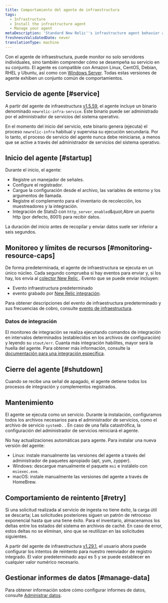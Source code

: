 ```yaml
---
title: Comportamiento del agente de infraestructura
tags:
  - Infrastructure
  - Install the infrastructure agent
  - Manage your agent
metaDescription: 'Standard New Relic''s infrastructure agent behavior at startup, retry, maintenance, shutdown, etc.'
freshnessValidatedDate: never
translationType: machine
---
```


Con el agente de infraestructura, puede monitor no solo servidores individuales, sino también comprender cómo se desempeña su servicio en su conjunto. El agente es compatible con Amazon Linux, CentOS, Debian, RHEL y Ubuntu, así como con [Windows Server](/docs/infrastructure-install-windows-server). Todas estas versiones de agente exhiben un conjunto común de comportamientos.

## Servicio de agente [#service]

A partir del agente de infraestructura [v1.5.59](/docs/release-notes/infrastructure-release-notes/infrastructure-agent-release-notes/new-relic-infrastructure-agent-1559), el agente incluye un binario denominado `newrelic-infra-service`. Este binario puede ser administrado por el administrador de servicios del sistema operativo.

En el momento del inicio del servicio, este binario genera (ejecuta) el proceso `newrelic-infra` habitual y supervisa su ejecución secundaria. Por lo tanto, el proceso de servicio del agente nunca debe reiniciarse, a menos que se active a través del administrador de servicios del sistema operativo.

## Inicio del agente [#startup]

Durante el inicio, el agente:

* Registre un manejador de señales.
* Configure el registrador.
* Cargue la configuración desde el archivo, las variables de entorno y los argumentos de llamada.
* Registre el complemento para el inventario de recolección, los muestreadores y la integración.
* Integración de StatsD con `http_server_enabled`&amp;quot;Abre un puerto http (por defecto, 8001) para recibir datos.

La duración del inicio antes de recopilar y enviar datos suele ser inferior a seis segundos.

## Monitoreo y límites de recursos [#monitoring-resource-caps]

De forma predeterminada, el agente de infraestructura se ejecuta en un único núcleo. Cada segundo comprueba si hay eventos para enviar y, si los hay, los envía al [colector New Relic ](/docs/using-new-relic/welcome-new-relic/getting-started/glossary#collector). Evento que se puede enviar incluyen:

* Evento infraestructura predeterminado
* evento grabado por [New Relic integración](/docs/infrastructure/infrastructure-integrations/get-started/introduction-infrastructure-integrations).

Para obtener descripciones del evento de infraestructura predeterminado y sus frecuencias de cobro, consulte [evento de infraestructura](/docs/infrastructure/new-relic-infrastructure/data-instrumentation/default-infrastructure-attributes-events#h2-Infrastructure-events).

### Datos de integración

El monitoreo de integración se realiza ejecutando comandos de integración en intervalos determinados (establecidos en los archivos de configuración) y leyendo su `stout/err`. Cuanta más integración habilites, mayor será la huella del agente. Para obtener más información, consulte la [documentación para una integración específica](/docs/infrastructure/infrastructure-integrations/get-started/introduction-infrastructure-integrations).

## Cierre del agente [#shutdown]

Cuando se recibe una señal de apagado, el agente detiene todos los procesos de integración y complementos registrados.

## Mantenimiento

El agente se ejecuta como un servicio. Durante la instalación, configuramos todos los archivos necesarios para el administrador de servicios, como el archivo de servicio `systemD.` . En caso de una falla catastrófica, la configuración del administrador de servicios reiniciará el agente.

No hay actualizaciones automáticas para agente. Para instalar una nueva versión del agente:

* Linux: instale manualmente las versiones del agente a través del administrador de paquetes apropiado (apt, yum, zypper).
* Windows: descargue manualmente el paquete `msi` e instálelo con `msiexec.exe`.
* macOS: instale manualmente las versiones del agente a través de HomeBrew.

## Comportamiento de reintento [#retry]

Si una solicitud realizada al servicio de ingesta no tiene éxito, la carga útil se descarta; Las solicitudes posteriores siguen un patrón de retroceso exponencial hasta que una tiene éxito. Para el inventario, almacenamos los deltas entre los estados del sistema en archivos de caché. En caso de error, estos deltas no se eliminan, sino que se reutilizan en las solicitudes siguientes.

A partir del agente de infraestructura [v1.29.1](/docs/release-notes/infrastructure-release-notes/infrastructure-agent-release-notes/new-relic-infrastructure-agent-1291), el usuario ahora puede configurar los intentos de reintento para nuestro reenviador de registro integrado. El valor predeterminado aquí es 5 y se puede establecer en cualquier valor numérico necesario.

## Gestionar informes de datos [#manage-data]

Para obtener información sobre cómo configurar informes de datos, consulte [Administrar datos](/docs/infrastructure/manage-your-data/data-instrumentation/manage-infrastructure-data-reporting).